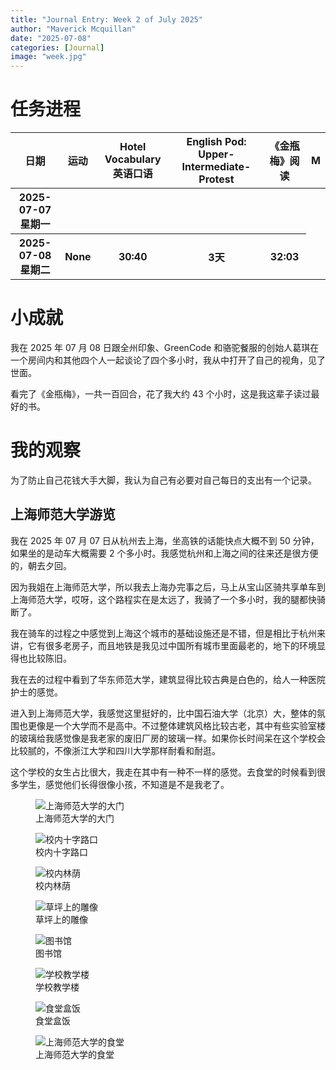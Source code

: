 ```yaml
---
title: "Journal Entry: Week 2 of July 2025"
author: "Maverick Mcquillan"
date: "2025-07-08"
categories: [Journal] 
image: "week.jpg" 
---
```


<h1>任务进程</h1>

```{=html}

<style>
table td:first-child {
  width: 170px; 
}
</style>

<table class="table table-bordered table-hover">
    <thead>
        <tr>
            <th>日期</th>
            <th>运动</th>
            <th>Hotel Vocabulary 英语口语</th>
            <th>English Pod: Upper-Intermediate-Protest</th>
            <th>《金瓶梅》阅读</th>
            <th>M</th>
        </tr>
    </thead>

    <tbody>
        <tr>
            <th>2025-07-07 星期一</th>
        </tr>
        
        <tr>
            <th>2025-07-08 星期二</th>
            <th class="bg-warning">None</th>
            <th class="bg-success">30:40</th>
            <th>3天</th>
            <th class="bg-success">32:03</th>
            
        </tr>


    </tbody>
</table>

```

<h1>小成就</h1>

我在 2025 年 07 月 08 日跟全州印象、GreenCode 和骆驼餐服的创始人葛琪在一个房间内和其他四个人一起谈论了四个多小时，我从中打开了自己的视角，见了世面。

看完了《金瓶梅》，一共一百回合，花了我大约 43 个小时，这是我这辈子读过最好的书。

<h1>我的观察</h1>

为了防止自己花钱大手大脚，我认为自己有必要对自己每日的支出有一个记录。


<h2>上海师范大学游览</h2>

我在 2025 年 07 月 07 日从杭州去上海，坐高铁的话能快点大概不到 50 分钟，如果坐的是动车大概需要 2 个多小时。我感觉杭州和上海之间的往来还是很方便的，朝去夕回。

因为我姐在上海师范大学，所以我去上海办完事之后，马上从宝山区骑共享单车到上海师范大学，哎呀，这个路程实在是太远了，我骑了一个多小时，我的腿都快骑断了。

我在骑车的过程之中感觉到上海这个城市的基础设施还是不错，但是相比于杭州来讲，它有很多老房子，而且地铁是我见过中国所有城市里面最老的，地下的环境显得也比较陈旧。

我在去的过程中看到了华东师范大学，建筑显得比较古典是白色的，给人一种医院护士的感觉。

进入到上海师范大学，我感觉这里挺好的，比中国石油大学（北京）大，整体的氛围也更像是一个大学而不是高中。不过整体建筑风格比较古老，其中有些实验室楼的玻璃给我感觉像是我老家的废旧厂房的玻璃一样。如果你长时间呆在这个学校会比较腻的，不像浙江大学和四川大学那样耐看和耐逛。

这个学校的女生占比很大，我走在其中有一种不一样的感觉。去食堂的时候看到很多学生，感觉他们长得很像小孩，不知道是不是我老了。

::: {layout="[[1,1],[1,1],[1,1],[1,1]]"}



![上海师范大学的大门](SHNU3.jpeg)

![校内十字路口](SHNU4.jpeg)

![校内林荫](SHNU6.jpeg)

![草坪上的雕像](SHNU5.jpeg)

![图书馆](SHNU7.jpeg)

![学校教学楼](SHNU8.jpeg)

![食堂盒饭](SHNU1.jpeg)


![上海师范大学的食堂](SHNU2.jpeg)


:::